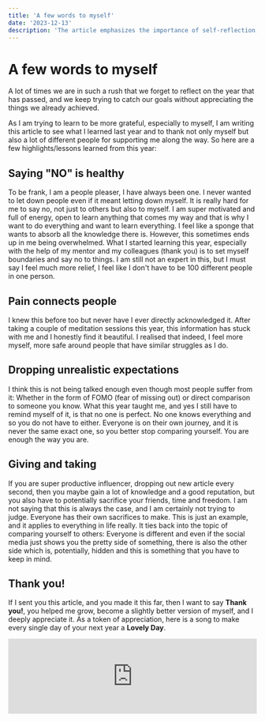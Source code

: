 ```yaml
---
title: 'A few words to myself'
date: '2023-12-13'
description: 'The article emphasizes the importance of self-reflection, gratitude, setting boundaries, and learning valuable lessons such as the healthiness of saying no, the connecting power of shared pain, the need to drop unrealistic expectations, and the concept of balancing gains and sacrifices in various aspects of life.'
---
```


# A few words to myself
A lot of times we are in such a rush that we forget to reflect on the year
that has passed, and we keep trying to catch our goals without appreciating the things we already achieved.

As I am trying to learn to be more grateful, especially to myself,
I am writing this article to see what I learned last year and to thank not only myself but also a lot of different people
for supporting me along the way. So here are a few highlights/lessons learned from this year:

## Saying "NO" is healthy
To be frank, I am a people pleaser, I have always been one. I never wanted to let down people even if it meant letting down myself.
It is really hard for me to say no, not just to others but also to myself. I am super motivated and full of energy, open to learn anything that comes my way and that is why I want to do everything and want to learn everything.
I feel like a sponge that wants to absorb all the knowledge there is. However, this sometimes ends up in me being overwhelmed. What I started learning this year, especially with the help of my mentor and my colleagues (thank you) is to set myself boundaries and
say no to things. I am still not an expert in this, but I must say I feel much more relief, I feel like I don't have to be 100 different people in one person.

## Pain connects people
I knew this before too but never have I ever directly acknowledged it. After taking a couple of meditation sessions this year, this information has stuck with me and I honestly find it beautiful.
I realised that indeed, I feel more myself, more safe around people that have similar struggles as I do.

## Dropping unrealistic expectations
I think this is not being talked enough even though most people suffer from it: Whether in the form of FOMO (fear of missing out) or direct comparison to someone you know.
What this year taught me, and yes I still have to remind myself of it, is that no one is perfect. No one knows everything and so you do not have to either. Everyone is
on their own journey, and it is never the same exact one, so you better stop comparing yourself. You are enough the way you are.

## Giving and taking
If you are super productive influencer, dropping out new article every second, then you maybe gain a lot of knowledge and a good reputation, but you also have to potentially sacrifice your friends, time and freedom.
I am not saying that this is always the case, and I am certainly not trying to judge. Everyone has their own sacrifices to make. This is just an example, and it applies to everything in life really. It ties back into the topic of comparing yourself to others: Everyone is different and
even if the social media just shows you the pretty side of something, there is also the other side which is, potentially, hidden and this is something that you have to keep in mind.

## Thank you!
If I sent you this article, and you made it this far, then I want to say **Thank you!**, you helped me grow, become a slightly better version of myself, and I deeply appreciate it.
As a token of appreciation, here is a song to make every single day of your next year a **Lovely Day**.



<iframe src="https://open.spotify.com/embed/track/0bRXwKfigvpKZUurwqAlEh?utm_source=generator" width="100%" height="152" frameBorder="0" allowfullscreen="" allow="autoplay; clipboard-write; encrypted-media; fullscreen; picture-in-picture" loading="lazy"></iframe>